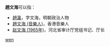 '''趙文海'''可以指：
* [[趙瀛|趙瀛]]，字文海，明朝政治人物
* [[趙文海_(音樂人)|趙文海 (音樂人)]]，香港音樂人
* [[赵文海_(1965年)|赵文海 (1965年)]]，河北省审计厅党组书记、厅长

{{disambig}}

[[Category:三字赵姓人名消歧义|wen]]